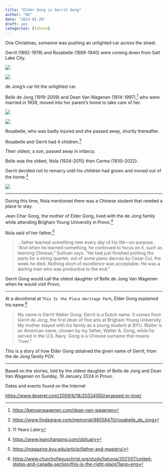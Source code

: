 ```yaml
---
title: "Elder Gong is Gerrit Gong"
author: "DK"
date: "2025-01-20"
draft: yes
categories: [future]
---
```


One Christmas, someone was pushing an unlighted car across the street.

Gerrit (1892-1978) and Rosabelle (1889-1940) were coming down from Salt Lake City.

![](images/clipboard-3428920844.png)

![](images/clipboard-748648303.png)

de Jong's car hit the unlighted car.

Belle de Jong (1919-2009) and Dean Van Wagenen (1914-1997),[^1] who were married in 1939, moved into her parent's home to take care of her.

[^1]: <https://kenvanwagenen.com/dean-van-wagenen>

![](images/clipboard-675169229.png)

![](images/clipboard-1873701977.png)

Rosabelle, who was badly injured and she passed away, shortly thereafter.

Rosabelle and Gerrit had 4 children.[^2]

[^2]: <https://www.findagrave.com/memorial/88558470/rosabelle_de_jong>

Their oldest, a son, passed away in infancy.

Belle was the oldest, Nola (1924-2015) then Carma (1930-2022).

Gerrit decided not to remarry until his children had grown and moved out of the home.[^3]

[^3]: 11 Years Later

![](images/20250118_174359%20(1).jpg)

------------------------------------------------------------------------

During this time, Nola mentioned there was a Chinese student that needed a place to stay.

Jean Char Gong, the mother of Elder Gong, lived with the de Jong family while attending Brigham Young University in Provo.[^4]

[^4]: <https://www.jeanchargong.com/obituary>

Nola said of her father,[^5]

[^5]: <https://magazine.byu.edu/article/father-and-maestro/>

> ...father learned something new every day of his life—on purpose. “And when he learned something, he continued to focus on it, such as learning Chinese,” Sullivan says. “He had just finished printing the parts for a string quartet, out of some piano dances by Cesar Cui, the week he died. Nothing short of excellence was acceptable. He was a darling man who was productive to the end.”

Gerrit Gong would call the oldest daughter of Belle de Jong Van Wagenen when he would visit Provo.

------------------------------------------------------------------------

At a devotional at `This Is the Place Heritage Park`, Elder Gong explained his name.[^6]

[^6]: <https://www.churchofjesuschrist.org/study/liahona/2021/07/united-states-and-canada-section/this-is-the-right-place?lang=eng>

> My name is Gerrit Walter Gong. Gerrit is a Dutch name. It comes from Gerrit de Jong, the first dean of fine arts at Brigham Young University. My mother stayed with his family as a young student at BYU. Walter is an American name, chosen by my father, Walter A. Gong, while he served in the U.S. Navy. Gong is a Chinese surname that means “river.”

This is a story of how Elder Gong obtained the given name of Gerrit, from the de Jong family POV.

------------------------------------------------------------------------

Based on the stories, told by the oldest daughter of Belle de Jong and Dean Van Wagenen on Sunday, 19 January 2024 in Provo.

Dates and events found on the Internet

<https://www.deseret.com/2009/6/18/20324050/wrapped-in-love/>
